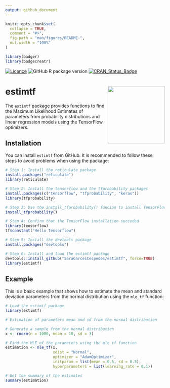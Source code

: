 ```yaml
---
output: github_document
---
```


<!-- README.md is generated from README.Rmd. Please edit that file -->

```r
knitr::opts_chunk$set(
  collapse = TRUE,
  comment = "#>",
  fig.path = "man/figures/README-",
  out.width = "100%"
)
```

```r
library(badger)
library(badgecreatr)
```


<!-- badges: start -->
<!-- [![R-CMD-check](https://github.com/SaraGarcesCespedes/estimtf/workflows/R-CMD-check/badge.svg)](https://github.com/SaraGarcesCespedes/estimtf/actions) -->
[![Licence](https://img.shields.io/badge/licence-GPL--3-blue.svg)](https://www.gnu.org/licenses/gpl-3.0.en.html)
![GitHub R package version](https://img.shields.io/github/r-package/v/SaraGarcesCespedes/estimtf)
[![CRAN_Status_Badge](https://www.r-pkg.org/badges/version/estimtf)](https://cran.r-project.org/package=estimtf)
<!-- [![Travis build status](https://travis-ci.com/SaraGarcesCespedes/estimtf.svg?branch=master)](https://travis-ci.com/SaraGarcesCespedes/estimtf) -->
<!-- badges: end -->

# estimtf <img src="man/figures/logo_sinfondo.png" align="right" height="180" align="right"/>

The `estimtf` package provides functions to find the Maximum Likelihood Estimates of parameters from probability distributions and linear regression models using the TensorFlow optimizers.

## Installation

You can install `estimtf` from GitHub. It is recommended to follow these steps to avoid problems when using the package:

``` r
# Step 1: Install the reticulate package
install.packages("reticulate")
library(reticulate)

# Step 2: Install the tensorflow and the tfprobability packages
install.packages(c("tensorflow", "tfprobability", "keras"))
library(tfprobability)

# Step 3: Use the install_tfprobability() funcion to install TensorFlow and TensorFlow Probability modules
install_tfprobability()

# Step 4: Confirm that the TensorFlow installation succeded
library(tensorflow)
tf$constant("Hello Tensorflow")

# Step 5: Install the devtools package
install.packages("devtools")

# Step 6: Install and load the estimtf package
devtools::install_github("SaraGarcesCespedes/estimtf", force=TRUE)
library(estimtf)
```

## Example

This is a basic example that shows how to estimate the mean and standard deviation parameters from the normal distribution using the `mle_tf` function:


```r
# Load the estimtf package
library(estimtf)

# Estimation of parameters mean and sd from the normal distribution

# Generate a sample from the normal distribution
x <- rnorm(n = 1000, mean = 10, sd = 3)

# Find the MLE of the parameters using the mle_tf function
estimation <- mle_tf(x, 
                     xdist = "Normal", 
                     optimizer = "AdamOptimizer",
                     initparam = list(mean = 0.5, sd = 0.5),
                     hyperparameters = list(learning_rate = 0.1))

# Get the summary of the estimates
summary(estimation)

```

